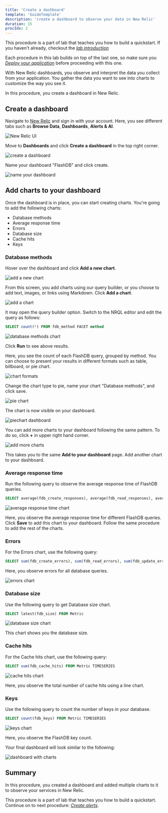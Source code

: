 ```yaml
---
title: 'Create a dashboard'
template: 'GuideTemplate'
description: 'create a dashboard to observe your data in New Relic'
duration: 15
procIdx: 2
---
```


<Callout variant="course" title="Lab">

This procedure is a part of lab that teaches you how to build a quickstart. If you haven't already, checkout the [_lab introduction_](/contribute-to-quickstarts/build-a-quickstart)

Each procedure in this lab builds on top of the last one, so make sure you [_Deploy your application_](/contribute-to-quickstarts/build-a-quickstart/deploy-your-application) before proceeding with this one.

</Callout>

With New Relic dashboards, you observe and interpret the data you collect from your application. You gather the data you want to see into charts to customize the way you see it.

In this procedure, you create a dashboard in New Relic. 

## Create a dashboard

Navigate to [New Relic](https://one.newrelic.com/) and sign in with your account. Here, you see different tabs such as **Browse Data**, **Dashboards**, **Alerts & AI**. 

![New Relic UI](../../../images/contribute-to-quickstarts/newrelic-homepage.png)

Move to **Dashboards** and click **Create a dashboard** in the top right corner. 

![create a dashboard](../../../images/contribute-to-quickstarts/create-dashboard.png)

Name your dashboard "FlashDB" and click create.

![name your dashboard](../../../images/contribute-to-quickstarts/name-dashboard.png)

## Add charts to your dashboard

Once the dashboard is in place, you can start creating charts. You're going to add the following charts:
- Database methods
- Average response time
- Errors
- Database size
- Cache hits
- Keys

### Database methods

Hover over the dashboard and click **Add a new chart**.

![add a new chart](../../../images/contribute-to-quickstarts/add-new-chart.png)

From this screen, you add charts using our query builder, or you choose to add text, images, or links using Markdown. Click **Add a chart**.

![add a chart](../../../images/contribute-to-quickstarts/add-a-chart.png)

It may open the query builder option. Switch to the NRQL editor and edit the query as follows:

```sql
SELECT count(*) FROM fdb_method FACET method 
```

![database methods chart](../../../images/contribute-to-quickstarts/fdb-methods.png)

Click **Run** to see above results.

Here, you see the count of each FlashDB query, grouped by method. You can choose to present your results in different formats such as table, billboard, or pie chart. 

![chart formats](../../../images/contribute-to-quickstarts/chart-formats.png)

Change the chart type to pie, name your chart "Database methods", and click save.

![pie chart](../../../images/contribute-to-quickstarts/piechart.png)

The chart is now visible on your dashboard.

![piechart dashboard](../../../images/contribute-to-quickstarts/piechart-dashboard.png)

You can add more charts to your dashboard following the same pattern. To do so, click **+** in upper right hand corner. 

![add more charts](../../../images/contribute-to-quickstarts/add-more-charts.png)

This takes you to the same **Add to your dashboard** page. Add another chart to your dashboard.

### Average response time
Run the following query to observe the average response time of FlashDB queries. 

```sql
SELECT average(fdb_create_responses), average(fdb_read_responses), average(fdb_update_responses), average(fdb_delete_responses) FROM Metric TIMESERIES
```

![average response time chart](../../../images/contribute-to-quickstarts/average-response-time-chart.png ) 

Here, you observe the average response time for different FlashDB queries. Click **Save** to add this chart to your dashboard. Follow the same procedure to add the rest of the charts.

### Errors

For the Errors chart, use the following query:

```sql
SELECT sum(fdb_create_errors), sum(fdb_read_errors), sum(fdb_update_errors), sum(fdb_delete_errors) FROM Metric TIMESERIES
```

Here, you observe errors for all database queries.

![errors chart](../../../images/contribute-to-quickstarts/errors-chart.png )

### Database size

Use the following query to get Database size chart.

```sql
SELECT latest(fdb_size) FROM Metric
```

![database size chart](../../../images/contribute-to-quickstarts/latest-database-size.png )

This chart shows you the database size. 

### Cache hits

For the Cache hits chart, use the following query:

```sql
SELECT sum(fdb_cache_hits) FROM Metric TIMESERIES
```

![cache hits chart](../../../images/contribute-to-quickstarts/cache-hits-chart.png )

Here, you observe the total number of cache hits using a line chart.

### Keys

Use the following query to count the number of keys in your database.

```sql
SELECT count(fdb_keys) FROM Metric TIMESERIES
```

![keys chart](../../../images/contribute-to-quickstarts/keys-chart.png )

Here, you observe the FlashDB key count. 

Your final dashboard will look similar to the following:

![dashboard with charts](../../../images/contribute-to-quickstarts/final-flashdb-dashboard.png )

## Summary

In this procedure, you created a dashboard and added multiple charts to it to observe your services in New Relic.

<Callout variant="course" title="Lab">

This procedure is a part of lab that teaches you how to build a quickstart. Continue on to next procedure:  [_Create alerts_](/contribute-to-quickstarts/build-a-quickstart/create-alerts).

</Callout>
